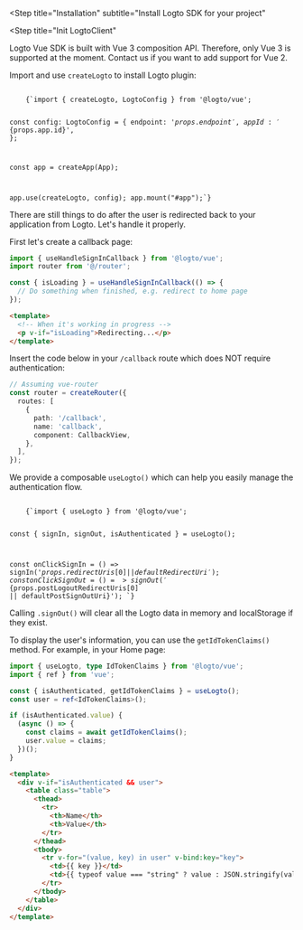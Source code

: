 

<Steps>

<Step
  title="Installation"
  subtitle="Install Logto SDK for your project"
>

<NpmLikeInstallation packageName="@logto/vue" />

</Step>

<Step
  title="Init LogtoClient"
>

<InlineNotification>
  Logto Vue SDK is built with Vue 3 composition API. Therefore, only Vue 3 is supported at the moment. Contact us if you want to add support for Vue 2.
</InlineNotification>

Import and use `createLogto` to install Logto plugin:

<Code className="language-ts" title="main.ts">
    {`import { createLogto, LogtoConfig } from '@logto/vue';

const config: LogtoConfig = {
  endpoint: '${props.endpoint}',
  appId: '${props.app.id}',
};

const app = createApp(App);

app.use(createLogto, config);
app.mount("#app");`}
</Code>

</Step>

<Step title="Configure redirect URIs">

<RedirectUrisWeb />

</Step>

<Step title="Handle redirect">

There are still things to do after the user is redirected back to your application from Logto. Let's handle it properly.

First let's create a callback page:

```ts title="views/CallbackView.vue"
import { useHandleSignInCallback } from '@logto/vue';
import router from '@/router';

const { isLoading } = useHandleSignInCallback(() => {
  // Do something when finished, e.g. redirect to home page
});
```

```html
<template>
  <!-- When it's working in progress -->
  <p v-if="isLoading">Redirecting...</p>
</template>
```

Insert the code below in your `/callback` route which does NOT require authentication:

```ts title="router/index.ts"
// Assuming vue-router
const router = createRouter({
  routes: [
    {
      path: '/callback',
      name: 'callback',
      component: CallbackView,
    },
  ],
});
```

</Step>

<Step title="Implement sign-in and sign-out">

We provide a composable `useLogto()` which can help you easily manage the authentication flow.

<Code className="language-ts" title="views/HomeView.vue">
    {`import { useLogto } from '@logto/vue';

const { signIn, signOut, isAuthenticated } = useLogto();

const onClickSignIn = () => signIn('${props.redirectUris[0] || defaultRedirectUri}');
const onClickSignOut = () => signOut('${props.postLogoutRedirectUris[0] || defaultPostSignOutUri}');
`}
</Code>

Calling `.signOut()` will clear all the Logto data in memory and localStorage if they exist.

</Step>

<Step title="Checkpoint: Test your application">

<Checkpoint />

</Step>

<Step title="Display user information">

To display the user's information, you can use the `getIdTokenClaims()` method. For example, in your Home page:

```ts title="views/HomeView.vue"
import { useLogto, type IdTokenClaims } from '@logto/vue';
import { ref } from 'vue';

const { isAuthenticated, getIdTokenClaims } = useLogto();
const user = ref<IdTokenClaims>();

if (isAuthenticated.value) {
  (async () => {
    const claims = await getIdTokenClaims();
    user.value = claims;
  })();
}
```

```html
<template>
  <div v-if="isAuthenticated && user">
    <table class="table">
      <thead>
        <tr>
          <th>Name</th>
          <th>Value</th>
        </tr>
      </thead>
      <tbody>
        <tr v-for="(value, key) in user" v-bind:key="key">
          <td>{{ key }}</td>
          <td>{{ typeof value === "string" ? value : JSON.stringify(value) }}</td>
        </tr>
      </tbody>
    </table>
  </div>
</template>
```

</Step>

</Steps>
